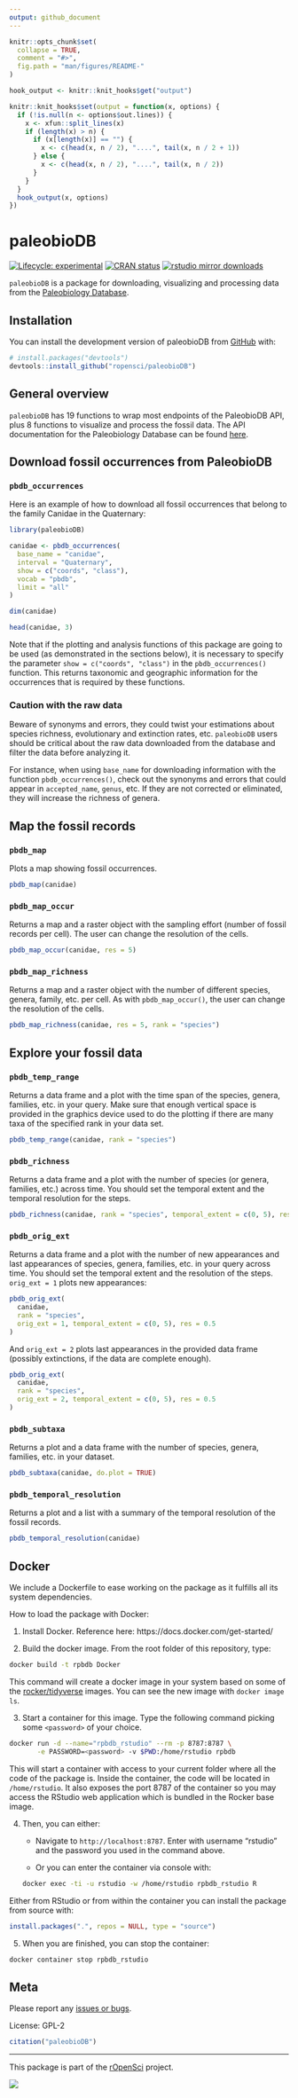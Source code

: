 ```yaml
---
output: github_document
---
```


<!-- README.md is generated from README.Rmd. Please edit that file -->

```r
knitr::opts_chunk$set(
  collapse = TRUE,
  comment = "#>",
  fig.path = "man/figures/README-"
)

hook_output <- knitr::knit_hooks$get("output")

knitr::knit_hooks$set(output = function(x, options) {
  if (!is.null(n <- options$out.lines)) {
    x <- xfun::split_lines(x)
    if (length(x) > n) {
      if (x[length(x)] == "") {
        x <- c(head(x, n / 2), "....", tail(x, n / 2 + 1))
      } else {
        x <- c(head(x, n / 2), "....", tail(x, n / 2))
      }
    }
  }
  hook_output(x, options)
})
```

# paleobioDB

<!-- badges: start -->
[![Lifecycle: experimental](https://img.shields.io/badge/lifecycle-experimental-orange.svg)](https://lifecycle.r-lib.org/articles/stages.html#experimental)
[![CRAN status](https://www.r-pkg.org/badges/version/paleobioDB)](https://CRAN.R-project.org/package=paleobioDB)
[![rstudio mirror downloads](https://cranlogs.r-pkg.org/badges/paleobioDB)](https://github.com/r-hub/cranlogs.app)
<!-- badges: end -->

`paleobioDB` is a package for downloading, visualizing and processing
data from the [Paleobiology Database](https://paleobiodb.org/).

## Installation

You can install the development version of paleobioDB from
[GitHub](https://github.com/) with:

``` r
# install.packages("devtools")
devtools::install_github("ropensci/paleobioDB")
```

## General overview

`paleobioDB` has 19 functions to wrap most endpoints of the PaleobioDB
API, plus 8 functions to visualize and process the fossil data. The
API documentation for the Paleobiology Database can be found
[here](https://paleobiodb.org/data1.2/).

## Download fossil occurrences from PaleobioDB

### `pbdb_occurrences`

Here is an example of how to download all fossil occurrences that
belong to the family Canidae in the Quaternary:

```r
library(paleobioDB)

canidae <- pbdb_occurrences(
  base_name = "canidae",
  interval = "Quaternary",
  show = c("coords", "class"),
  vocab = "pbdb",
  limit = "all"
)

dim(canidae)

head(canidae, 3)
```

Note that if the plotting and analysis functions of this package are
going to be used (as demonstrated in the sections below), it is
necessary to specify the parameter `show = c("coords", "class")` in
the `pbdb_occurrences()` function.  This returns taxonomic and
geographic information for the occurrences that is required by these
functions.

### Caution with the raw data

Beware of synonyms and errors, they could twist your estimations about
species richness, evolutionary and extinction rates, etc. `paleobioDB`
users should be critical about the raw data downloaded from the
database and filter the data before analyzing it.

For instance, when using `base_name` for downloading information with
the function `pbdb_occurrences()`, check out the synonyms and errors
that could appear in `accepted_name`, `genus`, etc. If they are not
corrected or eliminated, they will increase the richness of genera.

## Map the fossil records

### `pbdb_map`

Plots a map showing fossil occurrences.

```r
pbdb_map(canidae)
```

### `pbdb_map_occur`

Returns a map and a raster object with the sampling effort (number of
fossil records per cell). The user can change the resolution of the
cells.

```r
pbdb_map_occur(canidae, res = 5)
```

### `pbdb_map_richness`

Returns a map and a raster object with the number of different
species, genera, family, etc. per cell. As with `pbdb_map_occur()`,
the user can change the resolution of the cells.

```r
pbdb_map_richness(canidae, res = 5, rank = "species")
```

## Explore your fossil data

### `pbdb_temp_range`

Returns a data frame and a plot with the time span of the species,
genera, families, etc. in your query.  Make sure that enough vertical
space is provided in the graphics device used to do the plotting if
there are many taxa of the specified rank in your data set.

```r
pbdb_temp_range(canidae, rank = "species")
```

### `pbdb_richness`

Returns a data frame and a plot with the number of species (or genera,
families, etc.) across time. You should set the temporal extent and
the temporal resolution for the steps.

```r
pbdb_richness(canidae, rank = "species", temporal_extent = c(0, 5), res = 0.5)
```

### `pbdb_orig_ext`

Returns a data frame and a plot with the number of new appearances and
last appearances of species, genera, families, etc. in your query
across time. You should set the temporal extent and the resolution of
the steps. `orig_ext = 1` plots new appearances:

```r
pbdb_orig_ext(
  canidae,
  rank = "species",
  orig_ext = 1, temporal_extent = c(0, 5), res = 0.5
)
```

And `orig_ext = 2` plots last appearances in the provided data frame
(possibly extinctions, if the data are complete enough).

```r
pbdb_orig_ext(
  canidae,
  rank = "species",
  orig_ext = 2, temporal_extent = c(0, 5), res = 0.5
)
```

### `pbdb_subtaxa`

Returns a plot and a data frame with the number of species, genera,
families, etc. in your dataset.

```r
pbdb_subtaxa(canidae, do.plot = TRUE)
```

### `pbdb_temporal_resolution`

Returns a plot and a list with a summary of the temporal resolution of
the fossil records.

```r
pbdb_temporal_resolution(canidae)
```

## Docker

We include a Dockerfile to ease working on the package as it fulfills
all its system dependencies.

How to load the package with Docker:

1. Install Docker. Reference here: https://docs.docker.com/get-started/

2. Build the docker image. From the root folder of this
   repository, type:

```bash
docker build -t rpbdb Docker
```

This command will create a docker image in your system based on some
of the [rocker/tidyverse](https://hub.docker.com/r/rocker/tidyverse/)
images.  You can see the new image with `docker image ls`.

3. Start a container for this image. Type the following command
   picking some `<password>` of your choice.

```bash
docker run -d --name="rpbdb_rstudio" --rm -p 8787:8787 \
	   -e PASSWORD=<password> -v $PWD:/home/rstudio rpbdb
```

This will start a container with access to your current folder where
all the code of the package is.  Inside the container, the code will
be located in `/home/rstudio`. It also exposes the port 8787 of the
container so you may access the RStudio web application which is
bundled in the Rocker base image.

4. Then, you can either:

	- Navigate to `http://localhost:8787`. Enter with username
	"rstudio" and the password you used in the command above.

	- Or you can enter the container via console with:

	```bash
	docker exec -ti -u rstudio -w /home/rstudio rpbdb_rstudio R
	```

Either from RStudio or from within the container you can install the
package from source with:

```r
install.packages(".", repos = NULL, type = "source")
```

5. When you are finished, you can stop the container:

```bash
docker container stop rpbdb_rstudio
```

## Meta

Please report any [issues or bugs](https://github.com/ropensci/paleobioDB/issues).

License: GPL-2

```r
citation("paleobioDB")
```

---

This package is part of the [rOpenSci](https://ropensci.org/packages) project.

[![](https://ropensci.org/public_images/github_footer.png)](https://ropensci.org)
